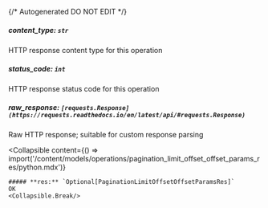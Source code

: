{/* Autogenerated DO NOT EDIT  */}

##### **content_type:** `str`
HTTP response content type for this operation

##### **status_code:** `int`
HTTP response status code for this operation

##### **raw_response:** `[requests.Response](https://requests.readthedocs.io/en/latest/api/#requests.Response)`
Raw HTTP response; suitable for custom response parsing

<Collapsible
    content={() => import('/content/models/operations/pagination_limit_offset_offset_params_res/python.mdx')}
>
    ##### **res:** `Optional[PaginationLimitOffsetOffsetParamsRes]`
    OK
    <Collapsible.Break/>
</Collapsible>

